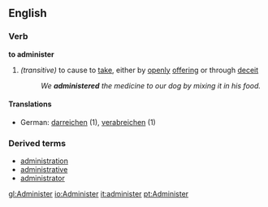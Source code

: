 ==English==
===Verb===
'''to administer'''
#''(transitive)'' to cause to [[take]], either by [[openly]] [[offer]]ing or through [[deceit]]
#:''We '''administered''' the medicine to our dog by mixing it in his food.''
====Translations====
*German: [[darreichen]] (1), [[verabreichen]] (1)
===Derived terms===
*[[administration]]
*[[administrative]]
*[[administrator]]

[[gl:Administer]]
[[io:Administer]]
[[it:administer]]
[[pt:Administer]]